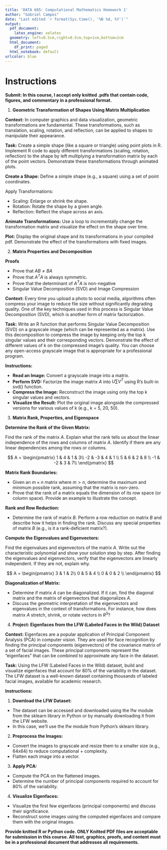 ```yaml
---
title: 'DATA 605: Computational Mathematics Homework 1'
author: "Gabriel Campos"
date: "Last edited `r format(Sys.time(), '%B %d, %Y')`"
output:
  pdf_document:
    latex_engine: xelatex
  geometry: left=0.5cm,right=0.5cm,top=1cm,bottom=2cm
  html_document:
    df_print: paged
  html_notebook: default
urlcolor: blue
---
```


# Instructions

**Submit: In this course, I accept only knitted .pdfs that contain code, figures, and commentary in a professional format.**

1.  **Geometric Transformation of Shapes Using Matrix Multiplication**

**Context:** In computer graphics and data visualization, geometric transformations are fundamental. These transformations, such as translation, scaling, rotation, and reflection, can be applied to shapes to manipulate their appearance.

**Task:** Create a simple shape (like a square or triangle) using point plots in R. Implement R code to apply different transformations (scaling, rotation, reflection) to the shape by left multiplying a transformation matrix by each of the point vectors. Demonstrate these transformations through animated plots.

**Create a Shape:** Define a simple shape (e.g., a square) using a set of point coordinates.

Apply Transformations:

* Scaling: Enlarge or shrink the shape.
* Rotation: Rotate the shape by a given angle.
* Reflection: Reflect the shape across an axis.

**Animate Transformations:** Use a loop to incrementally change the transformation matrix and visualize the effect on the shape over time.

**Plot:** Display the original shape and its transformations in your compiled pdf.  Demonstrate the effect of the transformations with fixed images. 

2.  **Matrix Properties and Decomposition**

**Proofs**

* Prove that $AB\neq BA$
* Prove that $A^T A$ is always symmetric.
* Prove that the determinant of $A^T A$ is non-negative
* Singular Value Decomposition (SVD) and Image Compression

**Context:**  Every time you upload a photo to social media, algorithms often compress your image to reduce file size without significantly degrading quality. One of the key techniques used in this process is Singular Value Decomposition (SVD), which is another form of matrix factorization.

**Task:**  Write an R function that performs Singular Value Decomposition (SVD) on a grayscale image (which can be represented as a matrix). Use this decomposition to compress the image by keeping only the top k singular values and their corresponding vectors. Demonstrate the effect of different values of k on the compressed image's quality. You can choose any open-access grayscale image that is appropriate for a professional program.  

**Instructions:**

* **Read an Image:** Convert a grayscale image into a matrix.
* **Perform SVD:** Factorize the image matrix $A$ into $U \sum V^T$ using R's built-in svd() function.
* **Compress the Image:** Reconstruct the image using only the top k singular values and vectors.
* **Visualize the Result:** Plot the original image alongside the compressed versions for various values of k (e.g., k = 5, 20, 50).

3.  **Matrix Rank, Properties, and Eigenspace**

**Determine the Rank of the Given Matrix:**

Find the rank of the matrix $A$. Explain what the rank tells us about the linear independence of the rows and columns of matrix $A$. Identify if there are any linear dependencies among the rows or columns.

$$
A = \begin{pmatrix}
1 & 4 & 1 & 3\\
-2 & -3 & 4 & 1 \\
5 & 6 & 2 & 8 \\
-1 & -2 & 3 & 7\\
\end{pmatrix}
$$

**Matrix Rank Boundaries:**

* Given an $m\times n$ matrix where $m > n$, determine the maximum and minimum possible rank, assuming that the matrix is non-zero.
* Prove that the rank of a matrix equals the dimension of its row space (or column space). Provide an example to illustrate the concept.

**Rank and Row Reduction:**

* Determine the rank of matrix $B$. Perform a row reduction on matrix $B$ and describe how it helps in finding the rank. Discuss any special properties of matrix $B$ (e.g., is it a rank-deficient matrix?).
 

**Compute the Eigenvalues and Eigenvectors:**

Find the eigenvalues and eigenvectors of the matrix $A$.  Write out the characteristic polynomial and show your solution step by step. After finding the eigenvalues and eigenvectors, verify that the eigenvectors are linearly independent. If they are not, explain why.

$$
A = \begin{pmatrix}
3 & 1 & 2\\
0 & 5 & 4 \\
0 & 0 & 2 \\
\end{pmatrix}
$$

**Diagonalization of Matrix:**

* Determine if matrix $A$ can be diagonalized. If it can, find the diagonal matrix and the matrix of eigenvectors that diagonalizes $A$.
* Discuss the geometric interpretation of the eigenvectors and eigenvalues in the context of transformations. For instance, how does matrix $A$ stretch, shrink, or rotate vectors in $R^3$?

4.  **Project: Eigenfaces from the LFW (Labeled Faces in the Wild) Dataset**

**Context:** Eigenfaces are a popular application of Principal Component Analysis (PCA) in computer vision. They are used for face recognition by finding the principal components (eigenvectors) of the covariance matrix of a set of facial images. These principal components represent the "eigenfaces" that can be combined to approximate any face in the dataset.

**Task:** Using the LFW (Labeled Faces in the Wild) dataset, build and visualize eigenfaces that account for 80% of the variability in the dataset. The LFW dataset is a well-known dataset containing thousands of labeled facial images, available for academic research.

**Instructions:**

1. **Download the LFW Dataset:**

+ The dataset can be accessed and downloaded using the lfw module from the sklearn library in Python or by manually downloading it from the LFW website.
+ In this case, we'll use the lfw module from Python's sklearn library.

2. **Preprocess the Images:**

+ Convert the images to grayscale and resize them to a smaller size (e.g., 64x64) to reduce computational + complexity.
+ Flatten each image into a vector.

3. **Apply PCA:**

+ Compute the PCA on the flattened images.
+ Determine the number of principal components required to account for 80% of the variability.

4. **Visualize Eigenfaces:**

+ Visualize the first few eigenfaces (principal components) and discuss their significance.
+ Reconstruct some images using the computed eigenfaces and compare them with the original images.

**Provide knitted R or Python code.  ONLY Knitted PDF files are acceptable for submission in this course.  All text, graphics, proofs, and content must be in a professional document that addresses all requirements. **